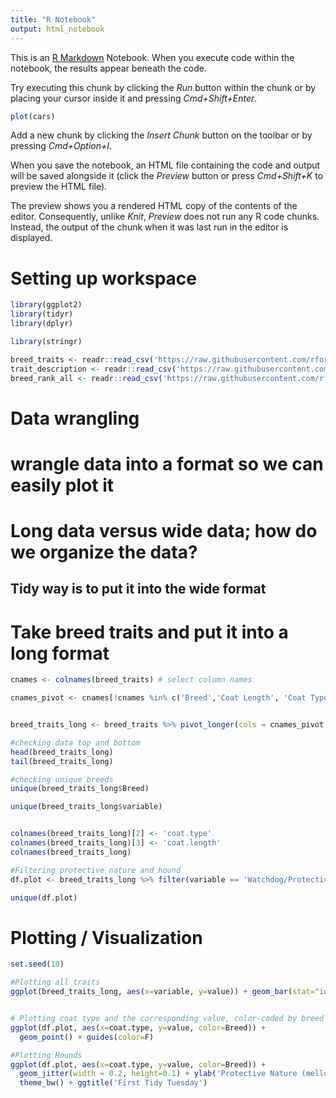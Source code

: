 ```yaml
---
title: "R Notebook"
output: html_notebook
---
```


This is an [R Markdown](http://rmarkdown.rstudio.com) Notebook. When you execute code within the notebook, the results appear beneath the code. 

Try executing this chunk by clicking the *Run* button within the chunk or by placing your cursor inside it and pressing *Cmd+Shift+Enter*. 

```r
plot(cars)
```

Add a new chunk by clicking the *Insert Chunk* button on the toolbar or by pressing *Cmd+Option+I*.

When you save the notebook, an HTML file containing the code and output will be saved alongside it (click the *Preview* button or press *Cmd+Shift+K* to preview the HTML file). 

The preview shows you a rendered HTML copy of the contents of the editor. Consequently, unlike *Knit*, *Preview* does not run any R code chunks. Instead, the output of the chunk when it was last run in the editor is displayed.

# Setting up workspace

```r
library(ggplot2)
library(tidyr)
library(dplyr)

library(stringr)
```


```r
breed_traits <- readr::read_csv('https://raw.githubusercontent.com/rfordatascience/tidytuesday/master/data/2022/2022-02-01/breed_traits.csv')
trait_description <- readr::read_csv('https://raw.githubusercontent.com/rfordatascience/tidytuesday/master/data/2022/2022-02-01/trait_description.csv')
breed_rank_all <- readr::read_csv('https://raw.githubusercontent.com/rfordatascience/tidytuesday/master/data/2022/2022-02-01/breed_rank.csv')

```




# Data wrangling



# wrangle data into a format so we can easily plot it
# Long data versus wide data; how do we organize the data?
## Tidy way is to put it into the wide format


# Take breed traits and put it into a long format
```r
cnames <- colnames(breed_traits) # select column names

cnames_pivot <- cnames[!cnames %in% c('Breed','Coat Length', 'Coat Type')] # only select some variables


breed_traits_long <- breed_traits %>% pivot_longer(cols = cnames_pivot, names_to = 'variable', values_to = 'value')

#checking data top and bottom 
head(breed_traits_long)
tail(breed_traits_long)

#checking unique breeds
unique(breed_traits_long$Breed)

unique(breed_traits_long$variable)


colnames(breed_traits_long)[2] <- 'coat.type'
colnames(breed_traits_long)[3] <- 'coat.length'
colnames(breed_traits_long)

#Filtering protective nature and hound
df.plot <- breed_traits_long %>% filter(variable == 'Watchdog/Protective Nature') %>% filter(str_detect(Breed, 'hound'))

unique(df.plot)
```




# Plotting / Visualization 




```r

set.seed(10)

#Plotting all traits
ggplot(breed_traits_long, aes(x=variable, y=value)) + geom_bar(stat="identity") + facet_wrap(~Breed)


# Plotting coat type and the corresponding value, color-coded by breed
ggplot(df.plot, aes(x=coat.type, y=value, color=Breed)) +
  geom_point() + guides(color=F)

#Plotting Hounds
ggplot(df.plot, aes(x=coat.type, y=value, color=Breed)) +
  geom_jitter(width = 0.2, height=0.1) + ylab('Protective Nature (mellow to vigalent)') +
  theme_bw() + ggtitle('First Tidy Tuesday')


```










